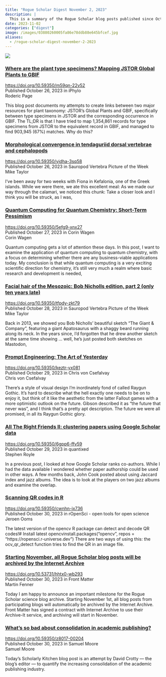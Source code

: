 ```yaml
---
title: "Rogue Scholar Digest November 2, 2023"
description: |
  This is a summary of the Rogue Scholar blog posts published since October 26, 2023.
date: 2023-11-02
categories: ["digest"]
image: /images/03880260005fa86e78ddb88e645bfcef.jpg
aliases: 
  - /rogue-scholar-digest-november-2-2023
---
```


![](/images/03880260005fa86e78ddb88e645bfcef.jpg)

### [Where are the plant type specimens? Mapping JSTOR Global Plants to GBIF](https://doi.org/10.59350/m59qn-22v52)
<https://doi.org/10.59350/m59qn-22v52>\
Published October 26, 2023 in iPhylo\
Roderic Page

This blog post documents my attempts to create links between two major resources for plant taxonomy: JSTOR’s Global Plants and GBIF, specifically between type specimens in JSTOR and the corresponding occurrence in GBIF. The TL;DR is that I have tried to map 1,354,861 records for type specimens from JSTOR to the equivalent record in GBIF, and managed to find 903,945 (67%) matches. Why do this?

### [Morphological convergence in tendaguriid dorsal vertebrae and cephalopods](https://doi.org/10.59350/yjdha-3sq58)
<https://doi.org/10.59350/yjdha-3sq58>\
Published October 26, 2023 in Sauropod Vertebra Picture of the Week\
Mike Taylor

I’ve been away for two weeks with Fiona in Kefalonia, one of the Greek islands. While we were there, we ate this excellent meal: As we made our way through the calamari, we noticed this chunk: Take a closer look and I think you will be struck, as I was,

### [Quantum Computing for Quantum Chemistry: Short-Term Pessimism](https://doi.org/10.59350/5efg9-xnx27)
<https://doi.org/10.59350/5efg9-xnx27>\
Published October 27, 2023 in Corin Wagen\
Corin Wagen

Quantum computing gets a lot of attention these days. In this post, I want to examine the application of quantum computing to quantum chemistry, with a focus on determining whether there are any business-viable applications today. My conclusion is that while quantum computing is a very exciting scientific direction for chemistry, it’s still very much a realm where basic research and development is needed,

### [Facial hair of the Mesozoic: Bob Nicholls edition, part 2 (only ten years late)](https://doi.org/10.59350/tfpdy-zkt79)
<https://doi.org/10.59350/tfpdy-zkt79>\
Published October 28, 2023 in Sauropod Vertebra Picture of the Week\
Mike Taylor

Back in 2013, we showed you Bob Nicholls’ beautiful sketch “The Giant & Company”, featuring a giant Apatosaurus with a shaggy beard running along its neck. In the years since, I’d forgotten that he drew another sketch at the same time showing … well, he’s just posted both sketches on Mastodon,

### [Prompt Engineering: The Art of Yesterday](https://doi.org/10.59350/keztr-yx081)
<https://doi.org/10.59350/keztr-yx081>\
Published October 29, 2023 in Chris von Csefalvay\
Chris von Csefalvay

There’s a style of visual design I’m inordinately fond of called Raygun Gothic. It’s hard to describe what the hell exactly one needs to be on to enjoy it, but think of it like the aesthetic from the latter Fallout games with a more optimistic outlook on the future. Gibson described it as “the future that never was”, and I think that’s a pretty apt description. The future we were all promised, in all its Raygun Gothic glory.

### [All The Right Friends II: clustering papers using Google Scholar data](https://doi.org/10.59350/6gpp6-ffv5)
<https://doi.org/10.59350/6gpp6-ffv59>\
Published October 29, 2023 in quantixed\
Stephen Royle

In a previous post, I looked at how Google Scholar ranks co-authors. While I had the data available I wondered whether paper authorship could be used in other ways. A few months back, John Cook posted about using Jaccard index and jazz albums. The idea is to look at the players on two jazz albums and examine the overlap.

### [Scanning QR codes in R](https://doi.org/10.59350/cwnhn-jx736)
<https://doi.org/10.59350/cwnhn-jx736>\
Published October 30, 2023 in rOpenSci - open tools for open science\
Jeroen Ooms

The latest version of the opencv R package can detect and decode QR codes!# Install latest opencvinstall.packages("opencv", repos = "https://ropensci.r-universe.dev") There are two ways of using this: the ocv_qr_detect function tries to find the QR in an image file.

### [Starting November, all Rogue Scholar blog posts will be archived by the Internet Archive](https://doi.org/10.53731/hhtx0-wb293)
<https://doi.org/10.53731/hhtx0-wb293>\
Published October 30, 2023 in Front Matter\
Martin Fenner

Today I am happy to announce an important milestone for the Rogue Scholar science blog archive. Starting November 1st, all blog posts from participating blogs will automatically be archived by the Internet Archive. Front Matter has signed a contract with Internet Archive to use their Archive-It service, and archiving will start in November.

### [What’s so bad about consolidation in academic publishing?](https://doi.org/10.59350/z8017-00204)
<https://doi.org/10.59350/z8017-00204>\
Published October 30, 2023 in Samuel Moore\
Samuel Moore

Today’s Scholarly Kitchen blog post is an attempt by David Crotty — the blog’s editor — to quantify the increasing consolidation of the academic publishing industry.
